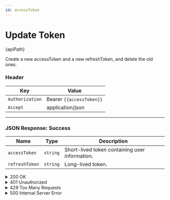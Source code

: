 ```yaml
---
id: accessToken
---
```







# Update Token


<div className="highlight-box">
  <HttpMethodTag method={method} /> {apiPath}
</div>





Create a new accessToken and a new refreshToken, and delete the old ones.

### Header

| Key      | Value     |
|-------------|----------|
| `Authorization` | Bearer `{{accessToken}}`|
|`Accept`|application/json|






---
### JSON Response: Success 

| Name           | Type     | Description                                    |
|----------------|----------|-----------------------------------------------|
| `accessToken`  | `string` | Short-lived token containing user information. |
| `refreshToken` | `string` | Long-lived token.                             |

<details className='details-custom'>
 <summary>200 OK</summary>
```JSON
{
  "accessToken": "newAccessToken123",
  "refreshToken": "newRefreshToken456"
}

```
</details>
---
### JSON Response: Error

<details className='details-custom'>
 <summary>400 Bad Request</summary>
```JSON
{
{
  "code": "INVALID_REQUEST",
  "message": "El refresh token es inválido o está mal formado."
}
}
```
</details>


<details className='details-custom'>
<summary>401 Unauthorized</summary>


``` JSON
{
  "code": "TOKEN_EXPIRED",
  "message": "El refresh token ha expirado. Por favor, inicia sesión nuevamente."
}
```
</details>

<details className='details-custom'>
<summary> 429 Too Many Requests</summary>


``` JSON
{
  "code": "TOO_MANY_REQUESTS",
  "message": "Has intentado actualizar los tokens demasiadas veces en poco tiempo. Por favor, espera 2 minutos antes de intentarlo nuevamente."
}
```
</details>

<details className='details-custom'>
<summary> 500 Internal Server Error</summary>


``` JSON
{
  "code": "INTERNAL_SERVER_ERROR",
  "message": "An unexpected error occurred while validating the OTP. Please try again later."
}
```

</details>








